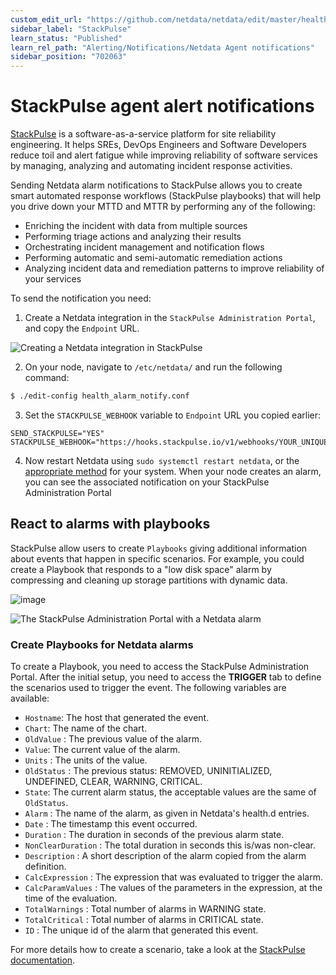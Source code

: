```yaml
---
custom_edit_url: "https://github.com/netdata/netdata/edit/master/health/notifications/stackpulse/README.md"
sidebar_label: "StackPulse"
learn_status: "Published"
learn_rel_path: "Alerting/Notifications/Netdata Agent notifications"
sidebar_position: "702063"
---
```



# StackPulse agent alert notifications

[StackPulse](https://stackpulse.com/) is a software-as-a-service platform for site reliability engineering.
It helps SREs, DevOps Engineers and Software Developers reduce toil and alert fatigue while improving reliability of 
software services by managing, analyzing and automating incident response activities.

Sending Netdata alarm notifications to StackPulse allows you to create smart automated response workflows 
(StackPulse playbooks) that will help you drive down your MTTD and MTTR by performing any of the following:

-   Enriching the incident with data from multiple sources
-   Performing triage actions and analyzing their results
-   Orchestrating incident management and notification flows
-   Performing automatic and semi-automatic remediation actions
-   Analyzing incident data and remediation patterns to improve reliability of your services

To send the notification you need:

1.  Create a Netdata integration in the `StackPulse Administration Portal`, and copy the `Endpoint` URL.

![Creating a Netdata integration in StackPulse](https://user-images.githubusercontent.com/49162938/93023348-d9455a80-f5dd-11ea-8e05-67d07dce93e4.png)

2.  On your node, navigate to `/etc/netdata/` and run the following command:

```sh
$ ./edit-config health_alarm_notify.conf
```

3.  Set the `STACKPULSE_WEBHOOK` variable to `Endpoint` URL you copied earlier:

```
SEND_STACKPULSE="YES"
STACKPULSE_WEBHOOK="https://hooks.stackpulse.io/v1/webhooks/YOUR_UNIQUE_ID"
```

4.  Now restart Netdata using `sudo systemctl restart netdata`, or the [appropriate
    method](/docs/maintenance/starting-and-stopping-netdata-agents) for your system. When your node creates an alarm, you can see the
    associated notification on your StackPulse Administration Portal 

## React to alarms with playbooks

StackPulse allow users to create `Playbooks` giving additional information about events that happen in specific 
scenarios. For example, you could create a Playbook that responds to a "low disk space" alarm by compressing and 
cleaning up storage partitions with dynamic data.

![image](https://user-images.githubusercontent.com/49162938/93207961-4c201400-f74b-11ea-94d1-42a29d007b62.png)
 
![The StackPulse Administration Portal with a Netdata
alarm](https://user-images.githubusercontent.com/49162938/93208199-bfc22100-f74b-11ea-83c4-728be23dcf4d.png) 
### Create Playbooks for Netdata alarms

To create a Playbook, you need to access the StackPulse Administration Portal. After the initial setup, you need to
access the **TRIGGER** tab to define the scenarios used to trigger the event. The following variables are available:

-  `Hostname`: The host that generated the event.
-  `Chart`: The name of the chart.
-  `OldValue` : The previous value of the alarm.
-  `Value`: The current value of the alarm.
-  `Units` : The units of the value.
-  `OldStatus` : The previous status: REMOVED, UNINITIALIZED, UNDEFINED, CLEAR, WARNING, CRITICAL.
-  `State`: The current alarm  status, the acceptable values are the same of `OldStatus`.
-  `Alarm` : The name of the alarm, as given in Netdata's health.d entries.
-  `Date` : The timestamp this event occurred.
-  `Duration` : The duration in seconds of the previous alarm state.
-  `NonClearDuration` : The total duration in seconds this is/was non-clear.
-  `Description` : A short description of the alarm copied from the alarm definition.
-  `CalcExpression` : The expression that was evaluated to trigger the alarm.
-  `CalcParamValues` : The values of the parameters in the expression, at the time of the evaluation.
-  `TotalWarnings` : Total number of alarms in WARNING state.
-  `TotalCritical` : Total number of alarms in CRITICAL state.
-  `ID` : The unique id of the alarm that generated this event.

For more details how to create a scenario, take a look at the [StackPulse documentation](https://docs.stackpulse.io).


